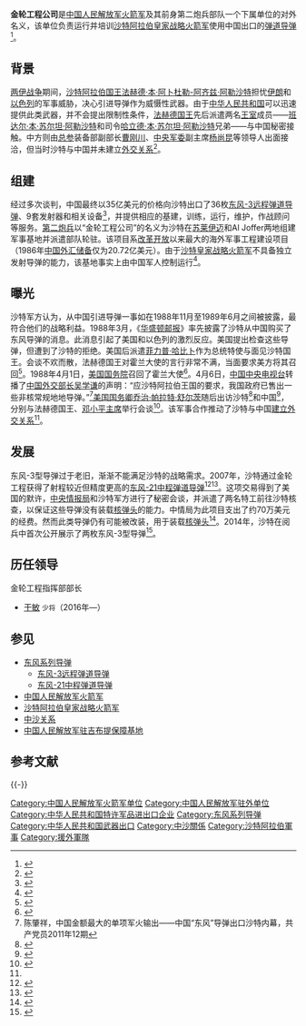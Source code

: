 {{noteTA
|G1=地名
}}
{{Infobox PRCG
|color = #1E3124
|机构名称 = 金轮工程指挥部
|对国外称 = 金轮工程公司
|上级机构 = [[中国人民解放军火箭军|中国人民解放军火箭军]]
|机构类型 = [[弹道导弹|弹道导弹]]出口商和运营商
|标志1 = China Emblem PLA.svg
|标志1说明 = [[中国人民解放军军徽|中国人民解放军军徽]]
|成立时间 =
|职位1 = 部长
|人员1 = [[干敏|干敏]]
|衔级1 = [[中国人民解放军少将|少将]]
|职位2 =
|人员2 =
|衔级2 =
|地址1 = {{CHN}}[[北京市|北京市]]
|场所2 = [[沙特皇家战略火箭军|沙特皇家战略火箭军]]某基地
|地址2 = {{Flag|Saudi Arabia}} [[蘇萊伊邁|蘇萊伊邁]](Al Sulaiyil)
|场所3 = 沙特皇家战略火箭军某基地
|地址3 = {{Flag|Saudi Arabia}} Al Joffer
}}

'''金轮工程公司'''是[[中国人民解放军火箭军|中国人民解放军火箭军]]及其前身第二炮兵部队一个下属单位的对外名义，该单位负责运行并培训[[沙特阿拉伯皇家战略火箭军|沙特阿拉伯皇家战略火箭军]]使用中国出口的[[弹道导弹|弹道导弹]]<ref name="yumin">{{cite web|url = http://m.sohu.com/n/444947703/|title = 原二炮装备部副部长干敏担任金轮工程指挥部部长|website = 搜狐|date = 2016-04-19|accessdate = 2017-01-21|archive-date = 2017-02-02|archive-url = https://web.archive.org/web/20170202003102/http://m.sohu.com/n/444947703/|dead-url = no}}</ref>。

==背景==
[[两伊战争|两伊战争]]期间，[[沙特阿拉伯国王|沙特阿拉伯国王]][[法赫德·本·阿卜杜勒-阿齐兹·阿勒沙特|法赫德·本·阿卜杜勒-阿齐兹·阿勒沙特]]担忧[[伊朗|伊朗]]和[[以色列|以色列]]的军事威胁，决心引进导弹作为威慑性武器。由于[[中华人民共和国|中华人民共和国]]可以迅速提供此类武器，并不会提出限制性条件，[[法赫德国王|法赫德国王]]先后派遣两名[[沙地王朝|王室]]成员——{{Translink|en|Embassy of Saudi Arabia in Washington, D.C.|沙特阿拉伯驻美国大使馆|驻美大使}}[[班达尔·本·苏尔坦·阿勒沙特|班达尔·本·苏尔坦·阿勒沙特]]和{{Translink|en|Royal Saudi Air Defense|沙特阿拉伯防空部队|防空部队}}司令[[哈立德·本·苏尔坦·阿勒沙特|哈立德·本·苏尔坦·阿勒沙特]]兄弟——与中国秘密接触。中方则由[[中国人民解放军总参谋部|总参]]装备部副部长[[曹刚川|曹刚川]]、[[中央军事委员会|中央军委]]副主席[[杨尚昆|杨尚昆]]等领导人出面接洽，但当时沙特与中国并未建立[[中沙关系|外交关系]]<ref name=zizhuan>{{Cite web |url = http://lib.cqvip.com/qk/97611A/200606/22708207.html |title = 沙漠勇士追寻东风——沙特亲王哈立德·本·苏尔坦自传节选（一） |author = 哈立德亲王 著、痴木 译 |date =  |publisher = 海陆空天惯性世界2006(6):48-68 |language =  |accessdate =  |quote =  |archive-date = 2017-03-29 |archive-url = https://web.archive.org/web/20170329113647/http://lib.cqvip.com/qk/97611A/200606/22708207.html |dead-url = no }}</ref>。

==组建==
经过多次谈判，中国最终以35亿美元的价格向沙特出口了36枚[[东风-3远程弹道导弹|东风-3远程弹道导弹]]、9套发射器和相关设备<ref>{{Cite news|url=http://www.mei.edu/content/map/saudi-arabia-and-china-security-dimension|title=Saudi Arabia and China: The Security Dimension|newspaper=Middle East Institute|accessdate=2017-01-23|language=en|archive-date=2017-02-02|archive-url=https://web.archive.org/web/20170202012956/http://www.mei.edu/content/map/saudi-arabia-and-china-security-dimension|dead-url=no}}</ref>，并提供相应的基建，训练，运行，维护，作战顾问等服务。[[第二炮兵|第二炮兵]]以“金轮工程公司”的名义为沙特在[[蘇萊伊邁|苏莱伊迈]]和Al Joffer两地组建军事基地并派遣部队轮驻。该项目系[[改革开放|改革开放]]以来最大的海外军事工程建设项目（1986年[[中华人民共和国外汇储备|中国外汇储备]]仅为20.72亿美元）。由于[[沙特皇家战略火箭军|沙特皇家战略火箭军]]不具备独立发射导弹的能力，该基地事实上由中国军人控制运行<ref>{{Cite web|url =  http://money.163.com/16/0423/08/BLASNM0500253B0H_all.html|title =  “金轮法王”镇中东：跨越时代的“金轮工程”|author =  |date =  2016-04-23|publisher =  网易|language =  |accessdate =  |quote =  |archive-url =  https://web.archive.org/web/20160531111827/http://money.163.com/16/0423/08/BLASNM0500253B0H_all.html|archive-date =  2016-05-31|dead-url =  yes}}</ref>。

== 曝光 ==
沙特军方认为，从中国引进导弹一事如在1988年11月至1989年6月之间被披露，最符合他们的战略利益。1988年3月，《[[华盛顿邮报|华盛顿邮报]]》率先披露了沙特从中国购买了东风导弹的消息。此消息引起了美国和以色列的激烈反应。美国提出检查这些导弹，但遭到了沙特的拒绝。美国后派遣[[菲力普·哈比卜|菲力普·哈比卜]]作为总统特使与{{Translink|en|List of ambassadors of the United States to Saudi Arabia|美国驻沙特大使列表|驻沙特大使}}{{Translink|en|Hume Horan|休姆·霍兰}}面见沙特国王。会谈不欢而散，法赫德国王对霍兰大使的言行非常不满，当面要求美方将其召回<ref>{{Cite web|title=Ambassador Hume Alexander Horan Dies|url=http://www.washingtonpost.com/wp-dyn/articles/A12250-2004Jul24.html|accessdate=2017-01-21|author=|date=|format=|work=|publisher=[[华盛顿邮报|华盛顿邮报]]|language=|archive-date=2016-03-04|archive-url=https://web.archive.org/web/20160304205617/http://www.washingtonpost.com/wp-dyn/articles/A12250-2004Jul24.html|dead-url=no}}</ref>。1988年4月1日，[[美国国务院|美国国务院]]召回了霍兰大使<ref>{{Cite news|url=http://www.nytimes.com/1988/04/02/world/us-replacing-its-envoy-to-saudis.html|title=U.S. Replacing Its Envoy to Saudis|last=Times|first=Elaine Sciolino, Special To The New York|date=1988-04-02|newspaper=The New York Times|accessdate=2017-01-22|issn=0362-4331|archive-date=2017-02-02|archive-url=https://web.archive.org/web/20170202014451/http://www.nytimes.com/1988/04/02/world/us-replacing-its-envoy-to-saudis.html|dead-url=no}}</ref>。4月6日，[[中国中央电视台|中国中央电视台]]转播了[[中国外交部长列表|中国外交部长]][[吴学谦|吴学谦]]的声明：“应沙特阿拉伯王国的要求，我国政府已售出一些非核常规地地导弹。”<ref>陈肇祥，中国金额最大的单项军火输出——中国“东风”导弹出口沙特内幕，共产党员2011年12期</ref>[[美国国务卿|美国国务卿]][[乔治·普拉特·舒尔茨|乔治·帕拉特·舒尔茨]]随后出访沙特<ref>{{Cite news|url=http://www.upi.com/Archives/1988/04/06/Shultz-expected-to-raise-Saudi-missile-purchase/8737576302400/?spt=su|title=Shultz expected to raise Saudi missile purchase|newspaper=UPI|accessdate=2017-01-22|language=en|archive-date=2017-02-02|archive-url=https://web.archive.org/web/20170202072136/http://www.upi.com/Archives/1988/04/06/Shultz-expected-to-raise-Saudi-missile-purchase/8737576302400/?spt=su|dead-url=no}}</ref>和中国<ref>{{Cite news|url=http://articles.latimes.com/1988-07-16/news/mn-6048_1_arms-sales|title=Shultz Ends Talks With Chinese; Arms Sales Conflict Unresolved|last=MANN|first=JIM|date=1988-07-16|newspaper=Los Angeles Times|accessdate=2017-01-22|language=en-US|issn=0458-3035|archive-date=2017-02-02|archive-url=https://web.archive.org/web/20170202013436/http://articles.latimes.com/1988-07-16/news/mn-6048_1_arms-sales|dead-url=no}}</ref>，分别与法赫德国王、[[邓小平|邓小平]][[中央军委主席|主席]]举行会谈<ref>{{Cite web|url=https://history.state.gov/departmenthistory/travels/secretary/shultz-george-pratt|title=George Pratt Shultz - Travels of the President - Travels - Department History - Office of the Historian|accessdate=2017-01-22|work=history.state.gov|language=en|archive-date=2016-12-14|archive-url=https://web.archive.org/web/20161214005137/https://history.state.gov/departmenthistory/travels/secretary/shultz-george-pratt|dead-url=no}}</ref>。该军事合作推动了沙特与中国[[中沙关系|建立外交关系]]<ref name=zizhuan/>。

== 发展 ==
东风-3型导弹过于老旧，渐渐不能满足沙特的战略需求。2007年，沙特通过金轮工程获得了射程较近但精度更高的[[东风-21中程弹道导弹|东风-21中程弹道导弹]]<ref>{{Cite web |url=http://foreignpolicy.com/2014/01/30/why-did-saudi-arabia-buy-chinese-missiles/ |title=Why Did Saudi Arabia Buy Chinese Missiles? , Foreign Policy, 2014-01-30 |accessdate=2016-04-25 |archive-date=2016-04-30 |archive-url=https://web.archive.org/web/20160430225650/http://foreignpolicy.com/2014/01/30/why-did-saudi-arabia-buy-chinese-missiles/ |dead-url=no }}</ref><ref>{{Cite web |url=http://www.nti.org/learn/countries/saudi-arabia/delivery-systems/ |title=存档副本 |accessdate=2016-04-25 |archive-date=2016-04-09 |archive-url=https://web.archive.org/web/20160409050756/http://www.nti.org/learn/countries/saudi-arabia/delivery-systems/ |dead-url=no }}</ref>。这项交易得到了美国的默许，[[中央情报局|中央情报局]]和沙特军方进行了秘密会谈，并派遣了两名特工前往沙特核查，以保证这些导弹没有装载[[核弹头|核弹头]]的能力。中情局为此项目支出了约70万美元的经费。然而此类导弹仍有可能被改装，用于装载[[核弹头|核弹头]]<ref>{{Cite web |url=http://www.newsweek.com/exclusive-cia-helped-saudis-secret-chinese-missile-deal-227283 |title=EXCLUSIVE: CIA HELPED SAUDIS IN SECRET CHINESE MISSILE DEAL, Newsweek |accessdate=2016-04-25 |archive-date=2016-09-17 |archive-url=https://web.archive.org/web/20160917172201/http://www.newsweek.com/exclusive-cia-helped-saudis-secret-chinese-missile-deal-227283 |dead-url=no }}</ref>。2014年，沙特在阅兵中首次公开展示了两枚东风-3型导弹<ref>{{Cite web |url=http://freebeacon.com/national-security/saudi-arabia-shows-off-chinese-missiles/ |title=Saudi Arabia Shows Off Chinese Missiles, "Free Beacon" |accessdate=2016-04-25 |archive-date=2016-05-03 |archive-url=https://web.archive.org/web/20160503125327/http://freebeacon.com/national-security/saudi-arabia-shows-off-chinese-missiles/ |dead-url=no }}</ref>。

==历任领导==
;金轮工程指挥部部长
*[[干敏|干敏]] <small>少将</small>（2016年—）

== 参见 ==
* [[东风系列导弹|东风系列导弹]]
** [[东风-3远程弹道导弹|东风-3远程弹道导弹]]
** [[东风-21中程弹道导弹|东风-21中程弹道导弹]]
* [[中国人民解放军火箭军|中国人民解放军火箭军]]
* [[沙特阿拉伯皇家战略火箭军|沙特阿拉伯皇家战略火箭军]]
* [[中沙关系|中沙关系]]
* [[中国人民解放军驻吉布提保障基地|中国人民解放军驻吉布提保障基地]]

== 参考文献 ==
{{Reflist|30em}}
{{-}}
{{中国人民解放军火箭军}}
{{中华人民共和国导弹}}
{{中华人民共和国外交}}
{{中国特许防务产品供应商}}
{{Portal bar|中华人民共和国|沙特阿拉伯|国际关系|军事}}

[[Category:中国人民解放军火箭军单位|Category:中国人民解放军火箭军单位]]
[[Category:中国人民解放军驻外单位|Category:中国人民解放军驻外单位]]
[[Category:中华人民共和国特许军品进出口企业|Category:中华人民共和国特许军品进出口企业]]
[[Category:东风系列导弹|Category:东风系列导弹]]
[[Category:中华人民共和国武器出口|Category:中华人民共和国武器出口]]
[[Category:中沙關係|Category:中沙關係]]
[[Category:沙特阿拉伯軍事|Category:沙特阿拉伯軍事]]
[[Category:援外軍隊|Category:援外軍隊]]
